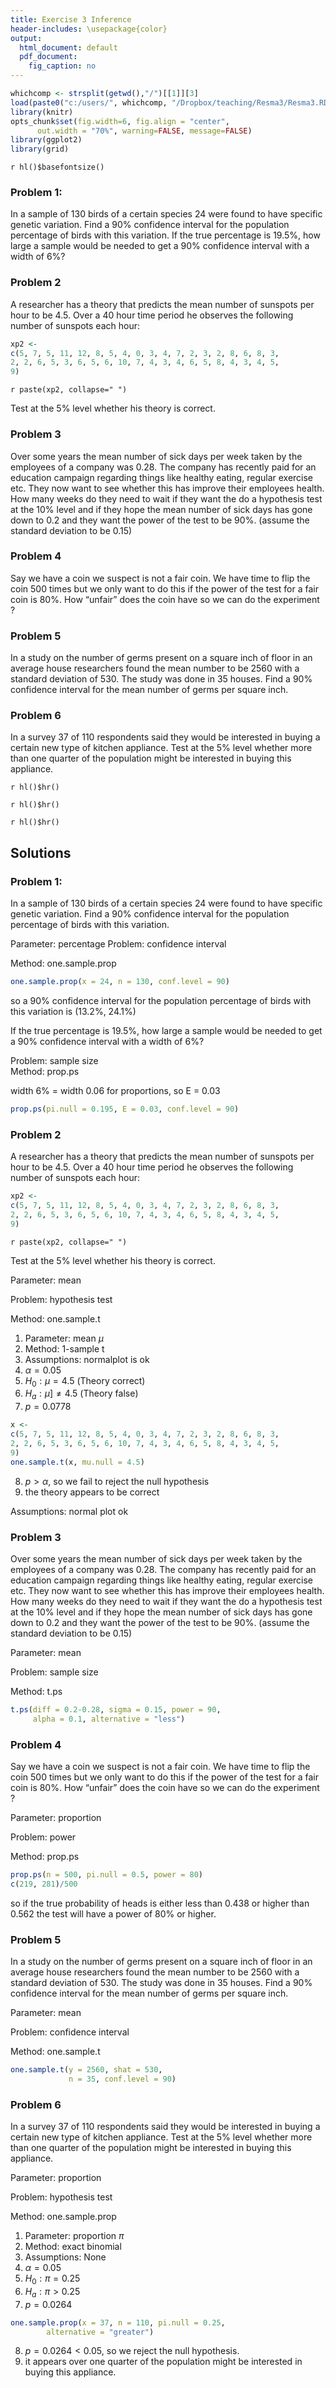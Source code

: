 ```yaml
---
title: Exercise 3 Inference
header-includes: \usepackage{color}
output:
  html_document: default
  pdf_document:
    fig_caption: no
---
```

<style>
table, th, td { text-align:right; }
th, td {padding: 10px;}
</style>

```r
whichcomp <- strsplit(getwd(),"/")[[1]][3]
load(paste0("c:/users/", whichcomp, "/Dropbox/teaching/Resma3/Resma3.RData"))
library(knitr)
opts_chunk$set(fig.width=6, fig.align = "center", 
      out.width = "70%", warning=FALSE, message=FALSE)
library(ggplot2)
library(grid)
```
`r hl()$basefontsize()`


### Problem 1: 
In a sample of 130 birds of a certain species 24 were found to have specific genetic variation. Find a 90% confidence interval for the population percentage of birds with this variation. If the true percentage is 19.5%, how large a sample would be needed to get a 90% confidence interval with a width of 6%? 

### Problem 2
A researcher has a theory that predicts the mean number of sunspots per hour to be 4.5. Over a 40 hour time period he observes the following number of sunspots each hour:

```r
xp2 <-
c(5, 7, 5, 11, 12, 8, 5, 4, 0, 3, 4, 7, 2, 3, 2, 8, 6, 8, 3, 
2, 2, 6, 5, 3, 6, 5, 6, 10, 7, 4, 3, 4, 6, 5, 8, 4, 3, 4, 5, 
9)
```

`r paste(xp2, collapse=" ")`
 
Test at the 5% level whether his theory is correct. 

### Problem 3
Over some years the mean number of sick days per week taken by the employees of a company was 0.28. The company has recently paid for an education campaign regarding things like healthy eating, regular exercise etc. They now want to see whether this has improve their employees health. How many weeks do they need to wait if they want the do a hypothesis test at the 10% level and if they hope the mean number of sick days has gone down to 0.2 and they want the power of the test to be 90%. (assume the standard deviation to be 0.15)

### Problem 4
Say we have a coin we suspect is not a fair coin. We have time to flip the coin 500 times but we only want to do this if the power of the test for a fair coin is 80%. How "unfair" does the coin have so we can do the experiment ? 

### Problem 5 
In a study on the number of germs present on a square inch of floor in an average house researchers found the mean number to be 2560 with a standard deviation of 530. The study was done in 35 houses. Find a 90% confidence interval for the mean number of germs per square inch.

### Problem 6 
In a survey 37 of 110 respondents said they would be interested in buying a certain new type of kitchen appliance. Test at the 5% level whether more than one quarter of the population might be interested in buying this appliance.

`r hl()$hr()`

`r hl()$hr()`

`r hl()$hr()`

## Solutions

### Problem 1: 
In a sample of 130 birds of a certain species 24 were found to have specific genetic variation. Find a 90% confidence interval for the population percentage of birds with this variation.

Parameter: percentage
Problem: confidence interval 
  
Method: one.sample.prop 

```r
one.sample.prop(x = 24, n = 130, conf.level = 90)
```

so a 90% confidence interval for  the population percentage of birds with this variation is (13.2%, 24.1%) 

If the true percentage is 19.5%, how large a sample would be needed to get a 90% confidence interval with a width of 6%? 

Problem: sample size  
Method: prop.ps

width 6% = width 0.06 for proportions, so  E = 0.03 

```r
prop.ps(pi.null = 0.195, E = 0.03, conf.level = 90)
```

### Problem 2
A researcher has a theory that predicts the mean number of sunspots per hour to be 4.5. Over a 40 hour time period he observes the following number of sunspots each hour:

```r
xp2 <-
c(5, 7, 5, 11, 12, 8, 5, 4, 0, 3, 4, 7, 2, 3, 2, 8, 6, 8, 3, 
2, 2, 6, 5, 3, 6, 5, 6, 10, 7, 4, 3, 4, 6, 5, 8, 4, 3, 4, 5, 
9)
```

`r paste(xp2, collapse=" ")`
 
Test at the 5% level whether his theory is correct. 

Parameter: mean

Problem:   hypothesis test 

Method: one.sample.t

1. Parameter: mean $\mu$  
2. Method: 1-sample t  
3. Assumptions: normalplot is ok   
4. $\alpha = 0.05$  
5. $H_0: \mu = 4.5$ (Theory correct)   
6. $H_a: \mu ]\ne 4.5$ (Theory false)   
7. $p = 0.0778$  

```r
x <- 
c(5, 7, 5, 11, 12, 8, 5, 4, 0, 3, 4, 7, 2, 3, 2, 8, 6, 8, 3, 
2, 2, 6, 5, 3, 6, 5, 6, 10, 7, 4, 3, 4, 6, 5, 8, 4, 3, 4, 5, 
9)
one.sample.t(x, mu.null = 4.5)
```

8. $p > \alpha$, so we fail to reject the null hypothesis 
9. the theory appears to be correct 

Assumptions: normal plot ok 

### Problem 3
Over some years the mean number of sick days per week taken by the employees of a company was 0.28. The company has recently paid for an education campaign regarding things like healthy eating, regular exercise etc. They now want to see whether this has improve their employees health. How many weeks do they need to wait if they want the do a hypothesis test at the 10% level and if they hope the mean number of sick days has gone down to 0.2 and they want the power of the test to be 90%. (assume the standard deviation to be 0.15)

Parameter: mean

Problem: sample size
  
Method: t.ps 

```r
t.ps(diff = 0.2-0.28, sigma = 0.15, power = 90, 
     alpha = 0.1, alternative = "less")
```

### Problem 4
Say we have a coin we suspect is not a fair coin. We have time to flip the coin 500 times but we only want to do this if the power of the test for a fair coin is 80%. How "unfair" does the coin have so we can do the experiment ?

Parameter: proportion

Problem: power
  
Method: prop.ps

```r
prop.ps(n = 500, pi.null = 0.5, power = 80)
c(219, 281)/500
```

so if the true probability of heads is either less than 0.438 or higher than 0.562 the test will have a power of 80% or higher.

### Problem 5 
In a study on the number of germs present on a square inch of floor in an average house researchers found the mean number to be 2560 with a standard deviation of 530. The study was done in 35 houses. Find a 90% confidence interval for the mean number of germs per square inch.

Parameter: mean

Problem: confidence interval   

Method: one.sample.t

```r
one.sample.t(y = 2560, shat = 530, 
             n = 35, conf.level = 90)
```

### Problem 6 
In a survey 37 of 110 respondents said they would be interested in buying a certain new type of kitchen appliance. Test at the 5% level whether more than one quarter of the population might be interested in buying this appliance. 

Parameter: proportion

Problem: hypothesis test 

Method: one.sample.prop  

1. Parameter: proportion $\pi$  
2. Method: exact binomial  
3. Assumptions: None   
4. $\alpha = 0.05$   
5. $H_0: \pi = 0.25$  
6. $H_a: \pi > 0.25$  
7. $p = 0.0264$  

```r
one.sample.prop(x = 37, n = 110, pi.null = 0.25, 
        alternative = "greater")
```

8. $p = 0.0264 < 0.05$, so we  reject the null hypothesis.  
9. it appears over one quarter of the population might be interested in buying this appliance.
